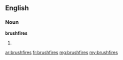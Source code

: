 ==English==

===Noun===
'''brushfires'''

# {{plural of|[[brushfire]]}}

[[ar:brushfires]]
[[fr:brushfires]]
[[mg:brushfires]]
[[my:brushfires]]